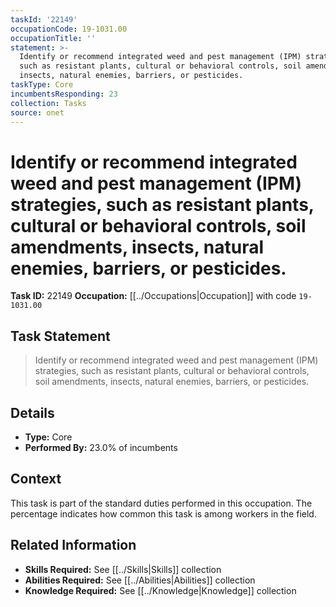 ```yaml
---
taskId: '22149'
occupationCode: 19-1031.00
occupationTitle: ''
statement: >-
  Identify or recommend integrated weed and pest management (IPM) strategies,
  such as resistant plants, cultural or behavioral controls, soil amendments,
  insects, natural enemies, barriers, or pesticides.
taskType: Core
incumbentsResponding: 23
collection: Tasks
source: onet
---
```

# Identify or recommend integrated weed and pest management (IPM) strategies, such as resistant plants, cultural or behavioral controls, soil amendments, insects, natural enemies, barriers, or pesticides.

**Task ID:** 22149
**Occupation:** [[../Occupations|Occupation]] with code `19-1031.00`

## Task Statement

> Identify or recommend integrated weed and pest management (IPM) strategies, such as resistant plants, cultural or behavioral controls, soil amendments, insects, natural enemies, barriers, or pesticides.

## Details

- **Type:** Core
- **Performed By:** 23.0% of incumbents

## Context

This task is part of the standard duties performed in this occupation. The percentage indicates how common this task is among workers in the field.

## Related Information

- **Skills Required:** See [[../Skills|Skills]] collection
- **Abilities Required:** See [[../Abilities|Abilities]] collection
- **Knowledge Required:** See [[../Knowledge|Knowledge]] collection
